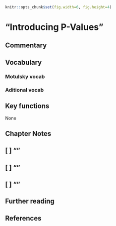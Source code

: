 ```r
knitr::opts_chunk$set(fig.width=6, fig.height=4)
```


# "Introducing P-Values" {#ch15}

## Commentary {-}

## Vocabulary {-}

### Motulsky vocab {-}

### Aditional vocab {-}

## Key functions {-}

None

## Chapter Notes {-}

## [ ] ""

## [ ] ""

## [ ] ""

## Further reading {-}
 
## References {-}